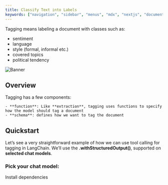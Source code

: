 ```yaml
---
title: Classify Text into Labels
keywords: ["navigation", "sidebar", "menus", "mdx", "nextjs", "documents"]
---
```


Tagging means labeling a document with classes such as:

- sentiment
- language
- style (formal, informal etc.)
- covered topics
- political tendency

![Banner](/images/classification.png "Documents")

## Overview

Tagging has a few components:

    - **function**: Like **extraction**, tagging uses functions to specify how the model should tag a document
    - **schema**: defines how we want to tag the document

## Quickstart

Let’s see a very straightforward example of how we can use tool calling for tagging in LangChain. We’ll use the **.withStructuredOutput()**, supported on **selected chat models**.

### Pick your chat model:

Install dependencies
